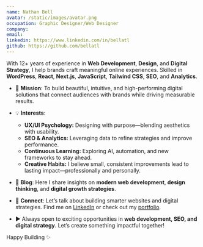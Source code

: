 ```yaml
---
name: Nathan Bell
avatar: /static/images/avatar.png
occupation: Graphic Designer/Web Designer
company:
email:
linkedin: https://www.linkedin.com/in/bellatl
github: https://github.com/bellatl
---
```


With 12+ years of experience in **Web Development**, **Design**, and **Digital Strategy**, I help brands craft meaningful online experiences. Skilled in **WordPress**, **React**, **Next.js**, **JavaScript**, **Tailwind CSS**, **SEO**, and **Analytics**.  

- 🚀 **Mission**: To build beautiful, intuitive, and high-performing digital solutions that connect audiences with brands while driving measurable results.  

- 💡 **Interests**:  
  - **UX/UI Psychology:** Designing with purpose—blending aesthetics with usability.  
  - **SEO & Analytics:** Leveraging data to refine strategies and improve performance.  
  - **Continuous Learning:** Exploring AI, automation, and new frameworks to stay ahead.  
  - **Creative Habits:** I believe small, consistent improvements lead to lasting impact—professionally and personally.  

- 📝 **Blog**: Here I share insights on **modern web development**, **design thinking**, and **digital growth strategies**.  

- 🤝 **Connect**: Let’s talk about building smarter websites and digital strategies. Find me on [LinkedIn](https://www.linkedin.com/in/bellatl) or check out my [portfolio](https://bit.ly/westatlantaweb).  

- ▶️ Always open to exciting opportunities in **web development, SEO, and digital strategy**. Let’s create something impactful together!  

Happy Building ✨
